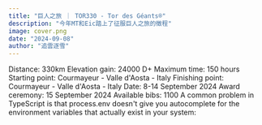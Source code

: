 ```yaml
---
title: "巨人之旅 ｜ TOR330 - Tor des Géants®"
description: "今年MT和Eic踏上了征服巨人之旅的徵程"
image: cover.png
date: "2024-09-08"
author: "追雲逐雪" 
---
```


Distance: 330km
Elevation gain: 24000 D+
Maximum time: 150 hours
Starting point: Courmayeur - Valle d'Aosta - Italy
Finishing point: Courmayeur - Valle d'Aosta - Italy
Date: 8-14 September 2024
Award ceremony: 15 September 2024
Available bibs: 1100
A common problem in TypeScript is that process.env doesn't give you autocomplete for the environment variables that actually exist in your system:
